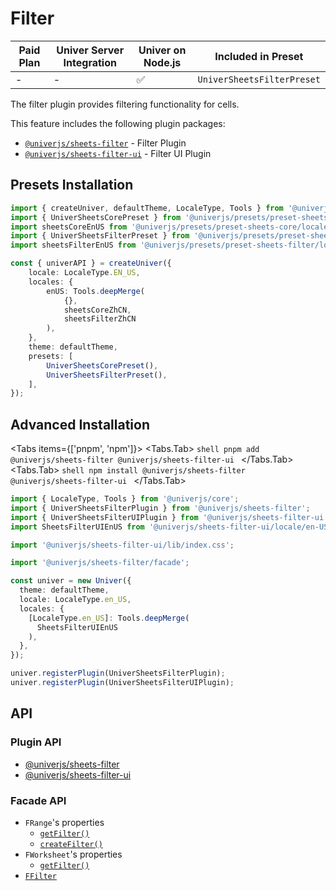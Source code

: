 
# Filter

| Paid Plan | Univer Server Integration | Univer on Node.js | Included in Preset |
| - | - | - | - |
| - | - | ✅ | `UniverSheetsFilterPreset` |

The filter plugin provides filtering functionality for cells.

This feature includes the following plugin packages:

* [`@univerjs/sheets-filter`](https://www.npmjs.com/package/@univerjs/sheets-filter/README) - Filter Plugin
* [`@univerjs/sheets-filter-ui`](https://www.npmjs.com/package/@univerjs/sheets-filter-ui/README) - Filter UI Plugin

## Presets Installation

```ts {4-5,13,19}
import { createUniver, defaultTheme, LocaleType, Tools } from '@univerjs/presets';
import { UniverSheetsCorePreset } from '@univerjs/presets/preset-sheets-core';
import sheetsCoreEnUS from '@univerjs/presets/preset-sheets-core/locales/en-US';
import { UniverSheetsFilterPreset } from '@univerjs/presets/preset-sheets-filter';
import sheetsFilterEnUS from '@univerjs/presets/preset-sheets-filter/locales/en-US';

const { univerAPI } = createUniver({
    locale: LocaleType.EN_US,
    locales: {
        enUS: Tools.deepMerge(
            {},
            sheetsCoreZhCN,
            sheetsFilterZhCN 
        ),
    },
    theme: defaultTheme,
    presets: [
        UniverSheetsCorePreset(),
        UniverSheetsFilterPreset(),
    ],
});
```
## Advanced Installation

<Tabs items={['pnpm', 'npm']}>
  <Tabs.Tab>
    ```shell
    pnpm add @univerjs/sheets-filter @univerjs/sheets-filter-ui
    ```
  </Tabs.Tab>
  <Tabs.Tab>
    ```shell
    npm install @univerjs/sheets-filter @univerjs/sheets-filter-ui
    ```
  </Tabs.Tab>
</Tabs>

```typescript {2-4,6,8,15,20-21}
import { LocaleType, Tools } from '@univerjs/core';
import { UniverSheetsFilterPlugin } from '@univerjs/sheets-filter';
import { UniverSheetsFilterUIPlugin } from '@univerjs/sheets-filter-ui';
import SheetsFilterUIEnUS from '@univerjs/sheets-filter-ui/locale/en-US';

import '@univerjs/sheets-filter-ui/lib/index.css';

import '@univerjs/sheets-filter/facade';

const univer = new Univer({
  theme: defaultTheme,
  locale: LocaleType.en_US,
  locales: {
    [LocaleType.en_US]: Tools.deepMerge(
      SheetsFilterUIEnUS
    ),
  },
});

univer.registerPlugin(UniverSheetsFilterPlugin);
univer.registerPlugin(UniverSheetsFilterUIPlugin);
```

## API

### Plugin API

* [@univerjs/sheets-filter](/typedoc/@univerjs/sheets-filter/README)
* [@univerjs/sheets-filter-ui](/typedoc/@univerjs/sheets-filter-ui/README)

### Facade API

* `FRange`'s properties
  * [`getFilter()`](/typedoc/@univerjs/facade/classes/FRange#getfilter)
  * [`createFilter()`](/typedoc/@univerjs/facade/classes/FRange#createfilter)
* `FWorksheet`'s properties
  * [`getFilter()`](/typedoc/@univerjs/facade/classes/FWorksheet#getfilter)
* [`FFilter`](/typedoc/@univerjs/facade/classes/FFilter)
